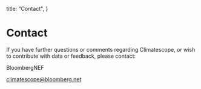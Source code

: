   title: "Contact",
}


# Contact

If you have further questions or comments regarding Climatescope, or wish to contribute with data or feedback, please contact:

BloombergNEF

[climatescope@bloomberg.net](climatescope@bloomberg.net)
